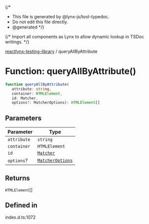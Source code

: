 {/*
* This file is generated by @lynx-js/tool-typedoc.
* Do not edit this file directly.
* @generated
*/}

{/* Import all components as Lynx to allow dynamic lookup in TSDoc writings. */}


[reactlynx-testing-library](/api/reactlynx-testing-library/index.mdx) / queryAllByAttribute

# Function: queryAllByAttribute()

```ts
function queryAllByAttribute(
   attribute: string, 
   container: HTMLElement, 
   id: Matcher, 
   options?: MatcherOptions): HTMLElement[]
```

## Parameters

| Parameter | Type |
| ------ | ------ |
| `attribute` | `string` |
| `container` | `HTMLElement` |
| `id` | [`Matcher`](/api/reactlynx-testing-library/TypeAlias.Matcher.mdx) |
| `options`? | [`MatcherOptions`](/api/reactlynx-testing-library/Interface.MatcherOptions.mdx) |

## Returns

`HTMLElement`[]

## Defined in

index.d.ts:1072
